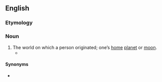 ==English==

===Etymology===
{{compound|home|world|lang=en}}

===Noun===
{{en-noun}}

# The world on which a person originated; one’s [[home]] [[planet]] or [[moon]].
#* {{quote-book|year=1839|author=Henry Ellison|title=Madmoments|page=229.|passage=But Woman's heart within itself lives more, / And in her '''Homeworld''' she can happy be, / Loving and lov'd: from Nature's founts her Lore / Instinctive flows, she drinks it fresh and free}}

====Synonyms====
* {{l|en|home planet}}